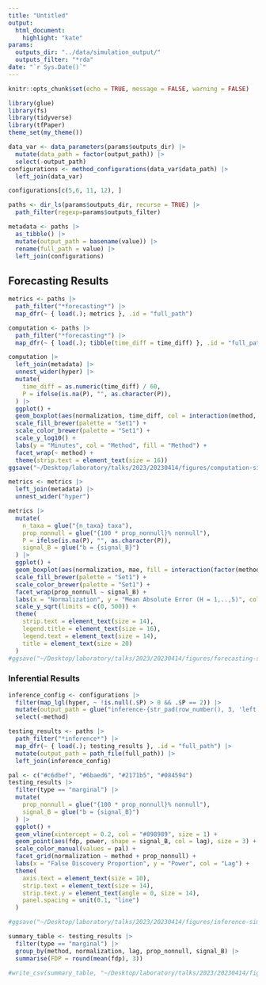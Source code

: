```yaml
---
title: "Untitled"
output: 
  html_document:
    highlight: "kate"
params:
  outputs_dir: "../data/simulation_output/"
  outputs_filter: "*rda"
date: "`r Sys.Date()`"
---
```


```r
knitr::opts_chunk$set(echo = TRUE, message = FALSE, warning = FALSE)
```

```r
library(glue)
library(fs)
library(tidyverse)
library(tfPaper)
theme_set(my_theme())
```

```r
data_var <- data_parameters(params$outputs_dir) |>
  mutate(data_path = factor(output_path)) |>
  select(-output_path)
configurations <- method_configurations(data_var$data_path) |>
  left_join(data_var)
```

```r
configurations[c(5,6, 11, 12), ]
```

```r
paths <- dir_ls(params$outputs_dir, recurse = TRUE) |>
  path_filter(regexp=params$outputs_filter)

metadata <- paths |>
  as_tibble() |>
  mutate(output_path = basename(value)) |>
  rename(full_path = value) |>
  left_join(configurations)
```

## Forecasting Results
```r
metrics <- paths |>
  path_filter("*forecasting*") |>
  map_dfr(~ { load(.); metrics }, .id = "full_path")

computation <- paths |>
  path_filter("*forecasting*") |>
  map_dfr(~ { load(.); tibble(time_diff = time_diff) }, .id = "full_path")
```

```r
computation |>
  left_join(metadata) |>
  unnest_wider(hyper) |>
  mutate(
    time_diff = as.numeric(time_diff) / 60,
    P = ifelse(is.na(P), "", as.character(P)),
  ) |>
  ggplot() +
  geom_boxplot(aes(normalization, time_diff, col = interaction(method, P), fill = interaction(method, P)), alpha = 0.6) +
  scale_fill_brewer(palette = "Set1") +
  scale_color_brewer(palette = "Set1") +
  scale_y_log10() +
  labs(y = "Minutes", col = "Method", fill = "Method") +
  facet_wrap(~ method) +
  theme(strip.text = element_text(size = 16))
ggsave("~/Desktop/laboratory/talks/2023/20230414/figures/computation-sim.png", width = 8, height = 4)
```

```r
metrics <- metrics |>
  left_join(metadata) |>
  unnest_wider("hyper")

metrics |>
  mutate(
    n_taxa = glue("{n_taxa} taxa"),
    prop_nonnull = glue("{100 * prop_nonnull}% nonnull"),
    P = ifelse(is.na(P), "", as.character(P)),
    signal_B = glue("b = {signal_B}")
  ) |>
  ggplot() +
  geom_boxplot(aes(normalization, mae, fill = interaction(factor(method), P), col = interaction(factor(method), P)), alpha = 0.5) +
  scale_fill_brewer(palette = "Set1") +
  scale_color_brewer(palette = "Set1") +
  facet_wrap(prop_nonnull ~ signal_B) +
  labs(x = "Normalization", y = "Mean Absolute Error (H = 1,..,5)", col = "Method", fill = "Method", title = "50 Taxa") +
  scale_y_sqrt(limits = c(0, 500)) +
  theme(
    strip.text = element_text(size = 14),
    legend.title = element_text(size = 16),
    legend.text = element_text(size = 14),
    title = element_text(size = 20)
  )
#ggsave("~/Desktop/laboratory/talks/2023/20230414/figures/forecasting-sim-error.png", height = 6, width = 12)
```

### Inferential Results

```r
inference_config <- configurations |>
  filter(map_lgl(hyper, ~ !is.null(.$P) > 0 && .$P == 2)) |>
  mutate(output_path = glue("inference-{str_pad(row_number(), 3, 'left', '0')}.rda")) |>
  select(-method)

testing_results <- paths |>
  path_filter("*inference*") |>
  map_dfr(~ { load(.); testing_results }, .id = "full_path") |>
  mutate(output_path = path_file(full_path)) |>
  left_join(inference_config)
```

```r
pal <- c("#c6dbef", "#6baed6", "#2171b5", "#084594")
testing_results |>
  filter(type == "marginal") |>
  mutate(
    prop_nonnull = glue("{100 * prop_nonnull}% nonnull"),
    signal_B = glue("b = {signal_B}")
  ) |>
  ggplot() +
  geom_vline(xintercept = 0.2, col = "#898989", size = 1) +
  geom_point(aes(fdp, power, shape = signal_B, col = lag), size = 3) +
  scale_color_manual(values = pal) +
  facet_grid(normalization ~ method + prop_nonnull) +
  labs(x = "False Discovery Proportion", y = "Power", col = "Lag") +
  theme(
    axis.text = element_text(size = 10),
    strip.text = element_text(size = 14),
    strip.text.y = element_text(angle = 0, size = 14),
    panel.spacing = unit(0.1, "line")
  )

#ggsave("~/Desktop/laboratory/talks/2023/20230414/figures/inference-sim-error.png", height = 5, width = 10)

summary_table <- testing_results |>
  filter(type == "marginal") |>
  group_by(method, normalization, lag, prop_nonnull, signal_B) |>
  summarise(FDP = round(mean(fdp), 3))

#write_csv(summary_table, "~/Desktop/laboratory/talks/2023/20230414/figures/summary_table_fdp.csv")
```
